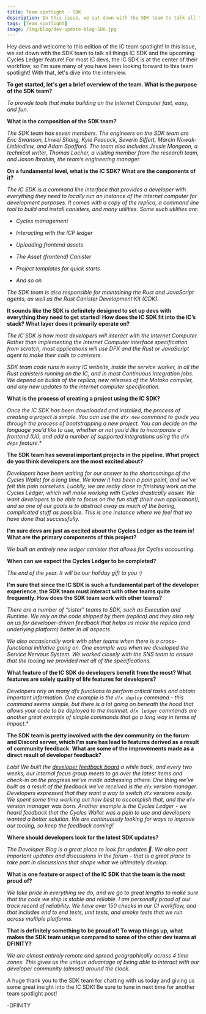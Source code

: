 ```yaml
---
title: Team spotlight - SDK
description: In this issue, we sat down with the SDK team to talk all things IC SDK and the upcoming Cycles Ledger feature! For most IC devs, the IC SDK is at the center of their workflow, so I'm sure many of you have been looking forward to this team spotlight!
tags: [Team spotlight]
image: /img/blog/dev-update-blog-SDK.jpg
---
```


Hey devs and welcome to this edition of the IC team spotlight! In this issue, we sat down with the SDK team to talk all things IC SDK and the upcoming Cycles Ledger feature! For most IC devs, the IC SDK is at the center of their workflow, so I'm sure many of you have been looking forward to this team spotlight! With that, let's dive into the interview. 

**To get started, let's get a brief overview of the team. What is the purpose of the SDK team?**

*To provide tools that make building on the Internet Computer fast, easy, and fun.*
 
**What is the composition of the SDK team?**

*The SDK team has seven members. The engineers on the SDK team are Eric Swanson, Linwei Shang, Kyle Peacock, Severin Siffert, Marcin Nowak-Liebiediew,  and Adam Spofford. The team also includes Jessie Mongeon, a technical writer, Thomas Locher, a visiting member from the research team, and Jason Ibrahim, the team’s engineering manager.*

**On a fundamental level, what is the IC SDK? What are the components of it?**

*The IC SDK is a command line interface that provides a developer with everything they need to locally run an instance of the internet computer for development purposes. It comes with a copy of the replica, a command line tool to build and install canisters, and many utilities. Some such utilities are:*

- *Cycles management*

- *Interacting with the ICP ledger*

- *Uploading frontend assets*

- *The Asset (frontend) Canister*

- *Project templates for quick starts*

- *And so on*

*The SDK team is also responsible for maintaining the Rust and JavaScript agents, as well as the Rust Canister Development Kit (CDK).*   

**It sounds like the SDK is definitely designed to set up devs with everything they need to get started! How does the IC SDK fit into the IC’s stack? What layer does it primarily operate on?**

*The IC SDK is how most developers will interact with the Internet Computer. Rather than implementing the Internet Computer interface specification from scratch, most applications will use DFX and the Rust or JavaScript agent to make their calls to canisters.*

*SDK team code runs in every IC website, inside the service worker, in all the Rust canisters running on the IC, and in most Continuous Integration jobs. We depend on builds of the replica, new releases of the Motoko compiler, and any new updates to the internet computer specification.*

**What is the process of creating a project using the IC SDK?**

*Once the IC SDK has been downloaded and installed, the process of creating a project is simple. You can use the `dfx new` command to guide you through the process of bootstrapping a new project. You can decide on the language you’d like to use, whether or not you’d like to incorporate a frontend (UI), and add a number of supported integrations using the `dfx deps` feature.**

**The SDK team has several important projects in the pipeline. What project do you think developers are the most excited about?**

*Developers have been waiting for our answer to the shortcomings of the Cycles Wallet for a long time. We know it has been a pain point, and we’ve felt this pain ourselves. Luckily, we are really close to finishing work on the Cycles Ledger, which will make working with Cycles drastically easier. We want developers to be able to focus on the fun stuff (their own application!), and so one of our goals is to abstract away as much of the boring, complicated stuff as possible. This is one instance where we feel that we have done  that successfully.*

**I'm sure devs are just as excited about the Cycles Ledger as the team is! What are the primary components of this project?**

*We built an entirely new ledger canister that allows for Cycles accounting.*

**When can we expect the Cycles Ledger to be completed?**

*The end of the year. It will be our holiday gift to you :)*

**I'm sure that since the IC SDK is such a fundamental part of the developer experience, the SDK team must interact with other teams quite frequently. How does the SDK team work with other teams?**

*There are a number of “sister” teams to SDK, such as Execution and Runtime. We rely on the code shipped by them (replica) and they also rely on us for developer-driven feedback that helps us make the replica (and underlying platform) better in all aspects.*

*We also occasionally work with other teams when there is a cross-functional initiative going on. One example was when we developed the Service Nervous System. We worked closely with the SNS team to ensure that the tooling we provided met all of the specifications.*

**What feature of the IC SDK do developers benefit from the most? What features are solely quality of life features for developers?**

*Developers rely on many dfx functions to perform critical tasks and obtain important information. One example is the `dfx deploy` command - this command seems simple, but there is a lot going on beneath the hood that allows your code to be deployed to the mainnet. `dfx ledger` commands are another great example of simple commands that go a long way in terms of impact.**

**The SDK team is pretty involved with the dev community on the forum and Discord server, which I'm sure has lead to features derived as a result of community feedback. What are some of the improvements made as a direct result of developer feedback?**

*Lots! We built the [developer feedback board](http://dx.internetcomputer.org) a while back, and every two weeks, our internal focus group meets to go over the latest items and check-in on the progress we’ve made addressing others. One thing we’ve built as a result of the feedback we’ve received is the `dfx` version manager. Developers expressed that they want a way to switch `dfx` versions easily. We spent some time working out how best to accomplish that, and the `dfx` version manager was born. Another example is the Cycles Ledger - we heard feedback that the Cycles Wallet was a pain to use and developers wanted a better solution. We are continuously looking for ways to improve our tooling, so keep the feedback coming!*

**Where should developers look for the latest SDK updates?**

*The Developer Blog is a great place to look for updates 🙂. We also post important updates and discussions in the forum - that is a great place to take part in discussions that shape what we ultimately develop.*

**What is one feature or aspect of the IC SDK that the team is the most proud of?**

*We take pride in everything we do, and we go to great lengths to make sure that the code we ship is stable and reliable. I am personally proud of our track record of reliability. We have over 150 checks in our CI workflow, and that includes end to end tests, unit tests, and smoke tests that we run across multiple platforms.*

**That is definitely something to be proud of! To wrap things up, what makes the SDK team unique compared to some of the other dev teams at DFINITY?**

*We are almost entirely remote and spread geographically across 4 time zones. This gives us the unique advantage of being able to interact with our developer community (almost) around the clock.*
 
A huge thank you to the SDK team for chatting with us today and giving us some great insight into the IC SDK! Be sure to tune in next time for another team spotlight post! 

-DFINITY

